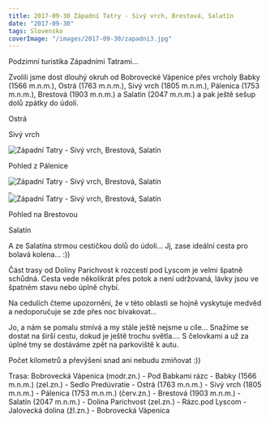 ```yaml
---
title: 2017-09-30 Západní Tatry - Sivý vrch, Brestová, Salatín
date: "2017-09-30"
tags: Slovensko
coverImage: "/images/2017-09-30/zapadni3.jpg"
---
```


<CustomImage
  src="/images/2017-09-30/zapadni1.jpg"
  alt="Západní Tatry - Sivý vrch, Brestová, Salatín"
  size="horizontalLarge"
/>

Podzimní turistika Západními Tatrami...

Zvolili jsme dost dlouhý okruh od Bobrovecké Vápenice přes vrcholy Babky (1566 m.n.m.), Ostrá (1763 m.n.m.), Sivý vrch (1805 m.n.m.), Pálenica (1753 m.n.m.), Brestová (1903 m.n.m.) a Salatin (2047 m.n.m.) a pak ještě sešup dolů zpátky do údolí.

<CustomImage
  src="/images/2017-09-30/zapadni2.jpg"
  alt="Západní Tatry - Sivý vrch, Brestová, Salatín"
  size="horizontalLarge"
/>

Ostrá

<CustomImage
  src="/images/2017-09-30/zapadni3.jpg"
  alt="Západní Tatry - Sivý vrch, Brestová, Salatín"
  size="horizontalLarge"
/>

Sivý vrch

<CustomImage
  src="/images/2017-09-30/zapadni4.jpg"
  alt="Západní Tatry - Sivý vrch, Brestová, Salatín"
  size="horizontalLarge"
/>
<CustomImage
  src="/images/2017-09-30/zapadni5.jpg"
  alt="Západní Tatry - Sivý vrch, Brestová, Salatín"
  size="horizontalLarge"
/>
<div className="flex justify-center pb-2">
  <Image
    src="/images/2017-09-30/zapadni6.jpg"
    alt="Západní Tatry - Sivý vrch, Brestová, Salatín"
    width={1024}
    height={363}
  />
</div>

Pohled z Pálenice

<div className="flex justify-center">
  <Image
    src="/images/2017-09-30/zapadni7.jpg"
    alt="Západní Tatry - Sivý vrch, Brestová, Salatín"
    width={1024}
    height={540}
  />
</div>

<div className="pb-2">_</div>

<div className="flex justify-center pb-2">
  <Image
    src="/images/2017-09-30/zapadni8.jpg"
    alt="Západní Tatry - Sivý vrch, Brestová, Salatín"
    width={1024}
    height={424}
  />
</div>

Pohled na Brestovou

<CustomImage
  src="/images/2017-09-30/zapadni9.jpg"
  alt="Západní Tatry - Sivý vrch, Brestová, Salatín"
  size="horizontalLarge"
/>

<CustomImage
  src="/images/2017-09-30/zapadni10.jpg"
  alt="Západní Tatry - Sivý vrch, Brestová, Salatín"
  size="horizontalLarge"
/>

Salatín

<CustomImage
  src="/images/2017-09-30/zapadni11.jpg"
  alt="Západní Tatry - Sivý vrch, Brestová, Salatín"
  size="horizontalLarge"
/>

A ze Salatína strmou cestičkou dolů do údolí... Jj, zase ideální cesta pro bolavá kolena... :))

<CustomImage
  src="/images/2017-09-30/zapadni12.jpg"
  alt="Západní Tatry - Sivý vrch, Brestová, Salatín"
  size="horizontalLarge"
/>

Část trasy od Doliny Parichvost k rozcestí pod Lyscom je velmi špatně schůdná. Cesta vede několikrát přes potok a není udržovaná, lávky jsou ve špatném stavu nebo úplně chybí.

Na cedulích čteme upozornění, že v této oblasti se hojně vyskytuje medvěd a nedoporučuje se zde přes noc bivakovat...

Jo, a nám se pomalu stmívá a my stále ještě nejsme u cíle... Snažíme se dostat na širší cestu, dokud je ještě trochu světla.... S čelovkami a už za úplné tmy se dostáváme zpět na parkoviště k autu.

Počet kilometrů a převýšení snad ani nebudu zmiňovat :))

Trasa: Bobrovecká Vápenica (modr.zn.) - Pod Babkami rázc - Babky (1566 m.n.m.) (zel.zn.) - Sedlo Predúvratie - Ostrá (1763 m.n.m.) - Sivý vrch (1805 m.n.m.) - Pálenica (1753 m.n.m.) (červ.zn.) - Brestová (1903 m.n.m.) - Salatín (2047 m.n.m.) - Dolina Parichvost (zel.zn.) - Rázc.pod Lyscom - Jalovecká dolina (žl.zn.) - Bobrovecká Vápenica
